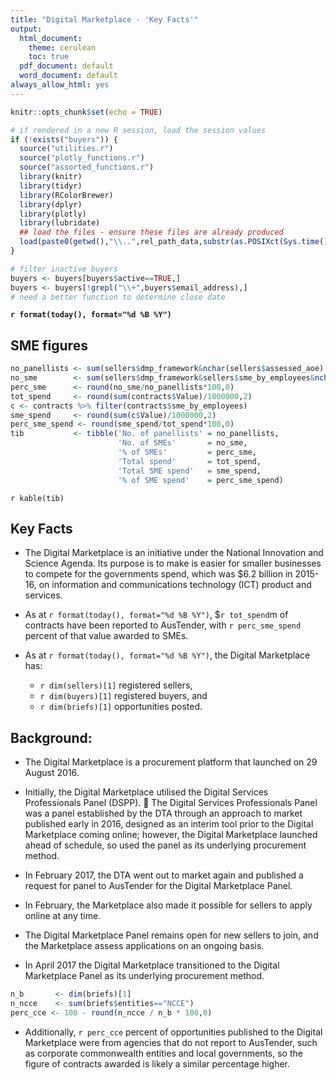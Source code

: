 ```yaml
---
title: "Digital Marketplace - 'Key Facts'"
output:
  html_document:
    theme: cerulean
    toc: true
  pdf_document: default
  word_document: default
always_allow_html: yes
---
```


```r
knitr::opts_chunk$set(echo = TRUE)
```
```r
# if rendered in a new R session, load the session values
if (!exists("buyers")) {
  source("utilities.r")
  source("plotly_functions.r")
  source("assorted_functions.r")
  library(knitr)
  library(tidyr)
  library(RColorBrewer)
  library(dplyr)
  library(plotly)
  library(lubridate)
  ## load the files - ensure these files are already produced
  load(paste0(getwd(),"\\..",rel_path_data,substr(as.POSIXct(Sys.time()),1,10),".Rdata"))
}

# filter inactive buyers
buyers <- buyers[buyers$active==TRUE,]
buyers <- buyers[!grepl("\\+",buyers$email_address),]
# need a better function to determine close date

```
**`r format(today(), format="%d %B %Y")`**  

## SME figures 
```r
no_panellists <- sum(sellers$dmp_framework&nchar(sellers$assessed_aoe) > 1)
no_sme        <- sum(sellers$dmp_framework&sellers$sme_by_employees&nchar(sellers$assessed_aoe) > 1)
perc_sme      <- round(no_sme/no_panellists*100,0)
tot_spend     <- round(sum(contracts$Value)/1000000,2)
c <- contracts %>% filter(contracts$sme_by_employees)
sme_spend     <- round(sum(c$Value)/1000000,2)
perc_sme_spend <- round(sme_spend/tot_spend*100,0)
tib           <- tibble('No. of panellists' = no_panellists,
                        'No. of SMEs'       = no_sme,
                        '% of SMEs'         = perc_sme,
                        'Total spend'       = tot_spend,
                        'Total SME spend'   = sme_spend,
                        '% of SME spend'    = perc_sme_spend)

```
`r kable(tib)`  

## Key Facts  
* The Digital Marketplace is an initiative under the National Innovation and Science
Agenda. Its purpose is to make is easier for smaller businesses to compete for the
governments spend, which was $6.2 billion in 2015-16, on information and
communications technology (ICT) product and services.  

* As at `r format(today(), format="%d %B %Y")`, $`r tot_spend`m of contracts have been reported to AusTender, with
`r perc_sme_spend` percent of that value awarded to SMEs.  

* As at `r format(today(), format="%d %B %Y")`, the Digital Marketplace has:  
    + `r dim(sellers)[1]` registered sellers,    
    + `r dim(buyers)[1]` registered buyers, and  
    + `r dim(briefs)[1]` opportunities posted.  

## Background:  
* The Digital Marketplace is a procurement platform that launched on 29 August 2016.   

* Initially, the Digital Marketplace utilised the Digital Services Professionals Panel (DSPP).
 The Digital Services Professionals Panel was a panel established by the DTA through an
approach to market published early in 2016, designed as an interim tool prior to the
Digital Marketplace coming online; however, the Digital Marketplace launched ahead of
schedule, so used the panel as its underlying procurement method.  

* In February 2017, the DTA went out to market again and published a request for panel to
AusTender for the Digital Marketplace Panel.  

* In February, the Marketplace also made it possible for sellers to apply online at any time.  

* The Digital Marketplace Panel remains open for new sellers to join, and the Marketplace
assess applications on an ongoing basis.  

* In April 2017 the Digital Marketplace transitioned to the Digital Marketplace Panel as its
underlying procurement method.  

```r
n_b       <- dim(briefs)[1]
n_ncce    <- sum(briefs$entities=="NCCE")
perc_cce <- 100 - round(n_ncce / n_b * 100,0)
```

* Additionally, `r perc_cce` percent of opportunities published to the Digital Marketplace were from
agencies that do not report to AusTender, such as corporate commonwealth entities and
local governments, so the figure of contracts awarded is likely a similar percentage higher.